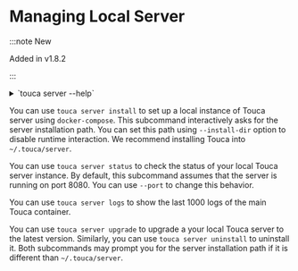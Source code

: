 # Managing Local Server

:::note New

Added in v1.8.2

:::

<details>
<summary>`touca server --help`</summary>

```plaintext
usage: touca server [-h] {install,logs,status,upgrade,uninstall} ...

Install and manage your Touca server

positional arguments:
  {install,logs,status,upgrade,uninstall}
    install             Install and run a local instance of Touca server
    logs                Show touca server logs
    status              Show the status of a locally running instance of Touca server
    upgrade             Upgrade your local instance of Touca server to the latest version
    uninstall           Uninstall and remove your local instance of Touca server
```

</details>

You can use `touca server install` to set up a local instance of Touca server
using `docker-compose`. This subcommand interactively asks for the server
installation path. You can set this path using `--install-dir` option to disable
runtime interaction. We recommend installing Touca into `~/.touca/server`.

You can use `touca server status` to check the status of your local Touca server
instance. By default, this subcommand assumes that the server is running on
port 8080. You can use `--port` to change this behavior.

You can use `touca server logs` to show the last 1000 logs of the main Touca
container.

You can use `touca server upgrade` to upgrade a your local Touca server to the
latest version. Similarly, you can use `touca server uninstall` to uninstall it.
Both subcommands may prompt you for the server installation path if it is
different than `~/.touca/server`.
